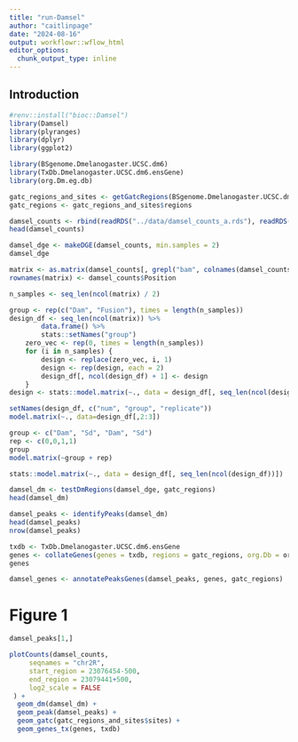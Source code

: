 ```yaml
---
title: "run-Damsel"
author: "caitlinpage"
date: "2024-08-16"
output: workflowr::wflow_html
editor_options:
  chunk_output_type: inline
---
```


## Introduction

```r
#renv::install("bioc::Damsel")
library(Damsel)
library(plyranges)
library(dplyr)
library(ggplot2)

library(BSgenome.Dmelanogaster.UCSC.dm6)
library(TxDb.Dmelanogaster.UCSC.dm6.ensGene)
library(org.Dm.eg.db)
```

```r
gatc_regions_and_sites <- getGatcRegions(BSgenome.Dmelanogaster.UCSC.dm6::BSgenome.Dmelanogaster.UCSC.dm6)
gatc_regions <- gatc_regions_and_sites$regions
```


```r
damsel_counts <- rbind(readRDS("../data/damsel_counts_a.rds"), readRDS("../data/damsel_counts_b.rds"))
head(damsel_counts)
```

```r
damsel_dge <- makeDGE(damsel_counts, min.samples = 2)
damsel_dge
```
```r
matrix <- as.matrix(damsel_counts[, grepl("bam", colnames(damsel_counts), ignore.case = TRUE)])
rownames(matrix) <- damsel_counts$Position

n_samples <- seq_len(ncol(matrix) / 2)

group <- rep(c("Dam", "Fusion"), times = length(n_samples))
design_df <- seq_len(ncol(matrix)) %>%
        data.frame() %>%
        stats::setNames("group")
    zero_vec <- rep(0, times = length(n_samples))
    for (i in n_samples) {
        design <- replace(zero_vec, i, 1)
        design <- rep(design, each = 2)
        design_df[, ncol(design_df) + 1] <- design
    }
design <- stats::model.matrix(~., data = design_df[, seq_len(ncol(design_df)) - 1])
```
```r
setNames(design_df, c("num", "group", "replicate"))
model.matrix(~., data=design_df[,2:3])
```
```r
group <- c("Dam", "Sd", "Dam", "Sd")
rep <- c(0,0,1,1)
group
model.matrix(~group + rep)
```

```r
stats::model.matrix(~., data = design_df[, seq_len(ncol(design_df))])
```

```r
damsel_dm <- testDmRegions(damsel_dge, gatc_regions)
head(damsel_dm)
```

```r
damsel_peaks <- identifyPeaks(damsel_dm)
head(damsel_peaks)
nrow(damsel_peaks)
```
```r
txdb <- TxDb.Dmelanogaster.UCSC.dm6.ensGene
genes <- collateGenes(genes = txdb, regions = gatc_regions, org.Db = org.Dm.eg.db)
genes
```

```r
damsel_genes <- annotatePeaksGenes(damsel_peaks, genes, gatc_regions)
```


# Figure 1
```r
damsel_peaks[1,]
```

```r
plotCounts(damsel_counts,
     seqnames = "chr2R",
     start_region = 23076454-500,
     end_region = 23079441+500,
     log2_scale = FALSE
 ) +
  geom_dm(damsel_dm) +
  geom_peak(damsel_peaks) +
  geom_gatc(gatc_regions_and_sites$sites) +
  geom_genes_tx(genes, txdb)
```


